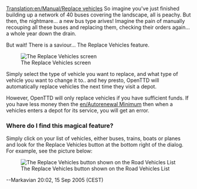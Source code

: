[[Translation:en/Manual/Replace vehicles]]
So imagine you've just finished building up a network of 40 buses covering the landscape, all is peachy. But then, the nightmare... a new bus type arives! Imagine the pain of manually recouping all these buses and replacing them, checking their orders again... a whole year down the drain.

But wait! There is a saviour... The Replace Vehicles feature.

[[File:en/Wiki replace vehicles.png|frame|center|The Replace Vehicles screen]]

Simply select the type of vehicle you want to replace, and what type of vehicle you want to change it to.. and hey presto, OpenTTD will automatically replace vehicles the next time they visit a depot.

However, OpenTTD will only replace vehicles if you have sufficient funds. If you have less money then the [[en/Autorenewal Minimum]] then when a vehicles enters a depot for its service, you will get an error.

===Where do I find this magical feature?===
Simply click on your list of vehicles, either buses, trains, boats or planes and look for the Replace Vehicles button at the bottom right of the dialog. For example, see the picture below:

[[File:en/Wiki vechicles replace list.png|frame|center|The Replace Vehicles button shown on the Road Vehicles List]]

--Markavian 20:02, 15 Sep 2005 (CEST)